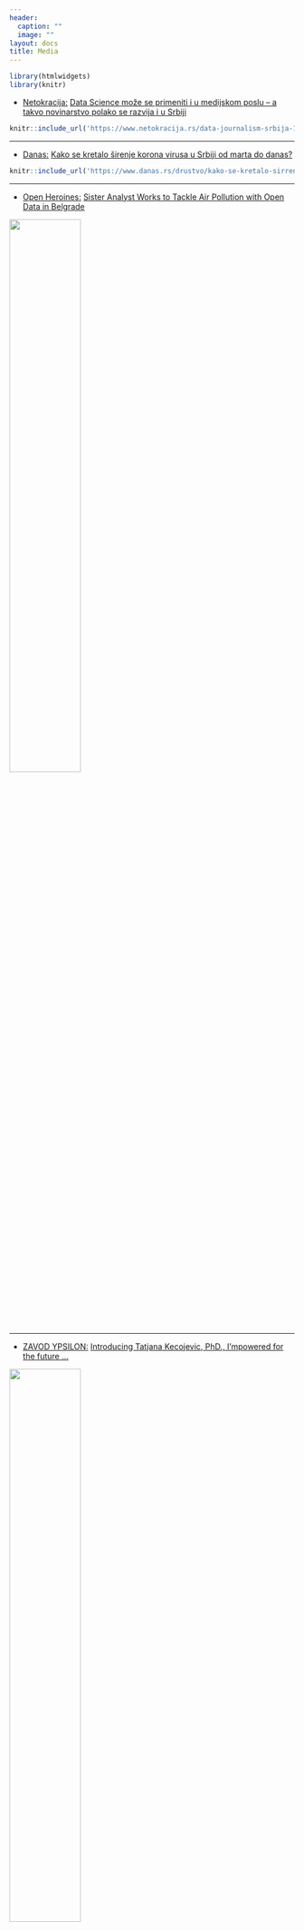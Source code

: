 ```yaml
---
header:
  caption: ""
  image: ""
layout: docs
title: Media
---
```

```r
library(htmlwidgets)
library(knitr)
```


- [Netokracija: ](https://www.netokracija.rs) [Data Science može se primeniti i u medijskom poslu – a takvo novinarstvo polako se razvija i u Srbiji](https://www.netokracija.rs/data-journalism-srbija-181381/)

```r
knitr::include_url('https://www.netokracija.rs/data-journalism-srbija-181381/')
```


---

- [Danas: ](https://www.danas.rs/) [Kako se kretalo širenje korona virusa u Srbiji od marta do danas?](https://www.danas.rs/naslovna/naslovna-za-21-jul-2020/)

```r
knitr::include_url('https://www.danas.rs/drustvo/kako-se-kretalo-sirrenje-korona-virus-u-srbiji-od-marta-do-danas/')
```

---

 - [Open Heroines:](https://openheroines.org) [Sister Analyst Works to Tackle Air Pollution with Open Data in Belgrade](https://openheroines.org/sister-analyst-works-to-tackle-air-pollution-with-open-data-in-belgrade-b87a7a302e2a)
 
[![](/in_media/_index_files/OHSA.jpg){#id .class width=50% height=50%px}](https://ohsa.netlify.app)

---

- [ZAVOD YPSILON:](https://ypsilon.si) [Introducing Tatjana Kecojevic, PhD., I'mpowered for the future ...](https://www.youtube.com/watch?v=5PXt5I9E-sE&t=3s)

[![](/in_media/_index_files/YPSILON.jpg){width=50% height=50%}](https://www.facebook.com/zavod.ypsilon/videos/523581228434425)

---

 - [Kreatori i alati: Tatjana Kecojević, Data Scientist](https://startit.rs/kreatori-i-alati-tatjana-kecojevic-data-scientist/)

```r
knitr::include_url('https://startit.rs/kreatori-i-alati-tatjana-kecojevic-data-scientist/')
```

---

[Northwest Universities R Day: ](https://www.software.ac.uk/blog/2019-01-23-northwest-universities-r-day-event) [panel discussion around future directions of R]()

[![](/in_media/_index_files/nwuRday.jpg){width=50% height=50%}](https://www.software.ac.uk/blog/2019-01-23-northwest-universities-r-day-event)

---

 - [Enter Conference:](http://www.enterconference.net) [Data Science and R from Tatjana Kecojevic’s perspective](http://www.enterconference.net/data-science-and-r-from-tatjane-kecojevic-s-perspective/)
 
![](/in_media/_index_files/ENTER_ME.jpg){width=50% height=50%} 

---

 - [N1 TV: ](http://rs.n1info.com)[Net Context: Data Science, 10 April 2018]()
 
 ![](/in_media/_index_files/N1.jpg){width=50% height=50%}